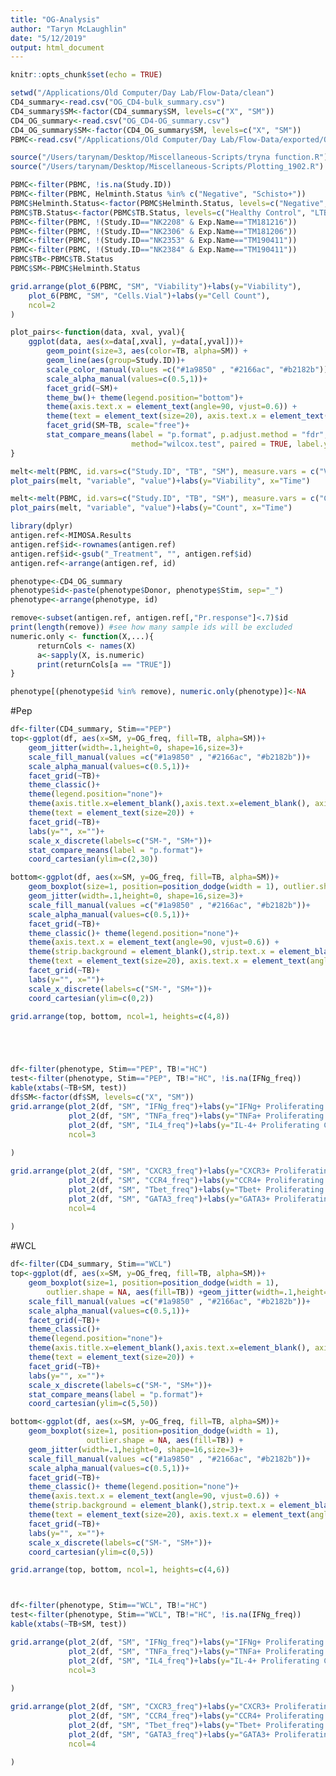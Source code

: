 ```yaml
---
title: "OG-Analysis"
author: "Taryn McLaughlin"
date: "5/12/2019"
output: html_document
---
```


```r
knitr::opts_chunk$set(echo = TRUE)
```

```r
setwd("/Applications/Old Computer/Day Lab/Flow-Data/clean")
CD4_summary<-read.csv("OG_CD4-bulk_summary.csv")
CD4_summary$SM<-factor(CD4_summary$SM, levels=c("X", "SM"))
CD4_OG_summary<-read.csv("OG_CD4-OG_summary.csv")
CD4_OG_summary$SM<-factor(CD4_OG_summary$SM, levels=c("X", "SM"))
PBMC<-read.csv("/Applications/Old Computer/Day Lab/Flow-Data/exported/OG_PBMC.csv")
```

```r
source("/Users/tarynam/Desktop/Miscellaneous-Scripts/tryna function.R")
source("/Users/tarynam/Desktop/Miscellaneous-Scripts/Plotting_1902.R")
```

```r
PBMC<-filter(PBMC, !is.na(Study.ID))
PBMC<-filter(PBMC, Helminth.Status %in% c("Negative", "Schisto+"))
PBMC$Helminth.Status<-factor(PBMC$Helminth.Status, levels=c("Negative", "Schisto+"))
PBMC$TB.Status<-factor(PBMC$TB.Status, levels=c("Healthy Control", "LTBI", "Active TB"))
PBMC<-filter(PBMC, !(Study.ID=="NK2208" & Exp.Name=="TM181216"))
PBMC<-filter(PBMC, !(Study.ID=="NK2306" & Exp.Name=="TM181206"))
PBMC<-filter(PBMC, !(Study.ID=="NK2353" & Exp.Name=="TM190411"))
PBMC<-filter(PBMC, !(Study.ID=="NK2384" & Exp.Name=="TM190411"))
PBMC$TB<-PBMC$TB.Status
PBMC$SM<-PBMC$Helminth.Status

grid.arrange(plot_6(PBMC, "SM", "Viability")+labs(y="Viability"),
    plot_6(PBMC, "SM", "Cells.Vial")+labs(y="Cell Count"),
    ncol=2
)

plot_pairs<-function(data, xval, yval){
    ggplot(data, aes(x=data[,xval], y=data[,yval]))+
        geom_point(size=3, aes(color=TB, alpha=SM)) +
        geom_line(aes(group=Study.ID))+
        scale_color_manual(values =c("#1a9850" , "#2166ac", "#b2182b"))+
        scale_alpha_manual(values=c(0.5,1))+
        facet_grid(~SM)+
        theme_bw()+ theme(legend.position="bottom")+
        theme(axis.text.x = element_text(angle=90, vjust=0.6)) + 
        theme(text = element_text(size=20), axis.text.x = element_text(angle=90, vjust=0.6)) +   
        facet_grid(SM~TB, scale="free")+
        stat_compare_means(label = "p.format", p.adjust.method = "fdr", hide.ns = TRUE, size = 4, 
                           method="wilcox.test", paired = TRUE, label.y= (max(data[,yval])*1.1))
}

melt<-melt(PBMC, id.vars=c("Study.ID", "TB", "SM"), measure.vars = c("Viability", "OG.Viability"))
plot_pairs(melt, "variable", "value")+labs(y="Viability", x="Time")

melt<-melt(PBMC, id.vars=c("Study.ID", "TB", "SM"), measure.vars = c("Cells.Vial", "OG.Cell.."))
plot_pairs(melt, "variable", "value")+labs(y="Count", x="Time")
```


```r
library(dplyr)
antigen.ref<-MIMOSA.Results
antigen.ref$id<-rownames(antigen.ref)
antigen.ref$id<-gsub("_Treatment", "", antigen.ref$id)
antigen.ref<-arrange(antigen.ref, id)

phenotype<-CD4_OG_summary
phenotype$id<-paste(phenotype$Donor, phenotype$Stim, sep="_")
phenotype<-arrange(phenotype, id)

remove<-subset(antigen.ref, antigen.ref[,"Pr.response"]<.7)$id
print(length(remove)) #see how many sample ids will be excluded
numeric.only <- function(X,...){
      returnCols <- names(X)
      a<-sapply(X, is.numeric)
      print(returnCols[a == "TRUE"])
}

phenotype[(phenotype$id %in% remove), numeric.only(phenotype)]<-NA
```

#Pep
```r
df<-filter(CD4_summary, Stim=="PEP")
top<-ggplot(df, aes(x=SM, y=OG_freq, fill=TB, alpha=SM))+
    geom_jitter(width=.1,height=0, shape=16,size=3)+
    scale_fill_manual(values =c("#1a9850" , "#2166ac", "#b2182b"))+
    scale_alpha_manual(values=c(0.5,1))+
    facet_grid(~TB)+
    theme_classic()+ 
    theme(legend.position="none")+
    theme(axis.title.x=element_blank(),axis.text.x=element_blank(), axis.ticks.x=element_blank())+
    theme(text = element_text(size=20)) +   
    facet_grid(~TB)+
    labs(y="", x="")+
    scale_x_discrete(labels=c("SM-", "SM+"))+
    stat_compare_means(label = "p.format")+
    coord_cartesian(ylim=c(2,30))

bottom<-ggplot(df, aes(x=SM, y=OG_freq, fill=TB, alpha=SM))+
    geom_boxplot(size=1, position=position_dodge(width = 1), outlier.shape = NA, aes(fill=TB)) +
    geom_jitter(width=.1,height=0, shape=16,size=3)+
    scale_fill_manual(values =c("#1a9850" , "#2166ac", "#b2182b"))+
    scale_alpha_manual(values=c(0.5,1))+
    facet_grid(~TB)+
    theme_classic()+ theme(legend.position="none")+
    theme(axis.text.x = element_text(angle=90, vjust=0.6)) + 
    theme(strip.background = element_blank(),strip.text.x = element_blank())+
    theme(text = element_text(size=20), axis.text.x = element_text(angle=90, vjust=0.6)) +   
    facet_grid(~TB)+
    labs(y="", x="")+
    scale_x_discrete(labels=c("SM-", "SM+"))+
    coord_cartesian(ylim=c(0,2))

grid.arrange(top, bottom, ncol=1, heights=c(4,8))





df<-filter(phenotype, Stim=="PEP", TB!="HC")
test<-filter(phenotype, Stim=="PEP", TB!="HC", !is.na(IFNg_freq))
kable(xtabs(~TB+SM, test))
df$SM<-factor(df$SM, levels=c("X", "SM"))
grid.arrange(plot_2(df, "SM", "IFNg_freq")+labs(y="IFNg+ Proliferating CD4+ T cells (%)", x=""),
             plot_2(df, "SM", "TNFa_freq")+labs(y="TNFa+ Proliferating CD4+ T cells (%)", x=""),
             plot_2(df, "SM", "IL4_freq")+labs(y="IL-4+ Proliferating CD4+ T cells (%)", x=""),
             ncol=3
             
)

grid.arrange(plot_2(df, "SM", "CXCR3_freq")+labs(y="CXCR3+ Proliferating CD4+ T cells (%)", x=""),
             plot_2(df, "SM", "CCR4_freq")+labs(y="CCR4+ Proliferating CD4+ T cells (%)", x=""),
             plot_2(df, "SM", "Tbet_freq")+labs(y="Tbet+ Proliferating CD4+ T cells (%)", x=""),
             plot_2(df, "SM", "GATA3_freq")+labs(y="GATA3+ Proliferating CD4+ T cells (%)", x=""),
             ncol=4
             
)
```

#WCL
```r
df<-filter(CD4_summary, Stim=="WCL")
top<-ggplot(df, aes(x=SM, y=OG_freq, fill=TB, alpha=SM))+
    geom_boxplot(size=1, position=position_dodge(width = 1), 
        outlier.shape = NA, aes(fill=TB)) +geom_jitter(width=.1,height=0, shape=16,size=3)+
    scale_fill_manual(values =c("#1a9850" , "#2166ac", "#b2182b"))+
    scale_alpha_manual(values=c(0.5,1))+
    facet_grid(~TB)+
    theme_classic()+ 
    theme(legend.position="none")+
    theme(axis.title.x=element_blank(),axis.text.x=element_blank(), axis.ticks.x=element_blank())+
    theme(text = element_text(size=20)) +   
    facet_grid(~TB)+
    labs(y="", x="")+
    scale_x_discrete(labels=c("SM-", "SM+"))+
    stat_compare_means(label = "p.format")+
    coord_cartesian(ylim=c(5,50))

bottom<-ggplot(df, aes(x=SM, y=OG_freq, fill=TB, alpha=SM))+
    geom_boxplot(size=1, position=position_dodge(width = 1), 
                 outlier.shape = NA, aes(fill=TB)) +
    geom_jitter(width=.1,height=0, shape=16,size=3)+
    scale_fill_manual(values =c("#1a9850" , "#2166ac", "#b2182b"))+
    scale_alpha_manual(values=c(0.5,1))+
    facet_grid(~TB)+
    theme_classic()+ theme(legend.position="none")+
    theme(axis.text.x = element_text(angle=90, vjust=0.6)) + 
    theme(strip.background = element_blank(),strip.text.x = element_blank())+
    theme(text = element_text(size=20), axis.text.x = element_text(angle=90, vjust=0.6)) +   
    facet_grid(~TB)+
    labs(y="", x="")+
    scale_x_discrete(labels=c("SM-", "SM+"))+
    coord_cartesian(ylim=c(0,5))

grid.arrange(top, bottom, ncol=1, heights=c(4,6))



df<-filter(phenotype, Stim=="WCL", TB!="HC")
test<-filter(phenotype, Stim=="WCL", TB!="HC", !is.na(IFNg_freq))
kable(xtabs(~TB+SM, test))

grid.arrange(plot_2(df, "SM", "IFNg_freq")+labs(y="IFNg+ Proliferating CD4+ T cells (%)", x=""),
             plot_2(df, "SM", "TNFa_freq")+labs(y="TNFa+ Proliferating CD4+ T cells (%)", x=""),
             plot_2(df, "SM", "IL4_freq")+labs(y="IL-4+ Proliferating CD4+ T cells (%)", x=""),
             ncol=3
             
)

grid.arrange(plot_2(df, "SM", "CXCR3_freq")+labs(y="CXCR3+ Proliferating CD4+ T cells (%)", x=""),
             plot_2(df, "SM", "CCR4_freq")+labs(y="CCR4+ Proliferating CD4+ T cells (%)", x=""),
             plot_2(df, "SM", "Tbet_freq")+labs(y="Tbet+ Proliferating CD4+ T cells (%)", x=""),
             plot_2(df, "SM", "GATA3_freq")+labs(y="GATA3+ Proliferating CD4+ T cells (%)", x=""),
             ncol=4
             
)
```



